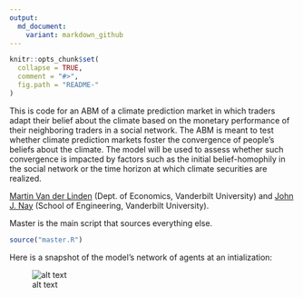 ```yaml
---
output:
  md_document:
    variant: markdown_github
---
```


<!-- README.md is generated from README.Rmd. Please edit that file -->

```r
knitr::opts_chunk$set(
  collapse = TRUE,
  comment = "#>",
  fig.path = "README-"
)
```

This is code for an ABM of a climate prediction market
in which traders adapt their belief about the climate based
on the monetary performance of their neighboring traders in
a social network. The ABM is meant to test whether climate
prediction markets foster the convergence of people’s beliefs
about the climate. The model will be used to
assess whether such convergence is impacted by factors such
as the initial belief-homophily in the social network or the
time horizon at which climate securities are realized.

[Martin Van der Linden](https://martinvdlinden.wordpress.com/) (Dept. of Economics, Vanderbilt University) and [John J. Nay](https://johnnay.github.io) (School of Engineering, Vanderbilt University).


Master is the main script that sources everything else.
```r
source("master.R")
````

Here is a snapshot of the model's network of agents at an intialization:

![alt text](figures/network.png)
